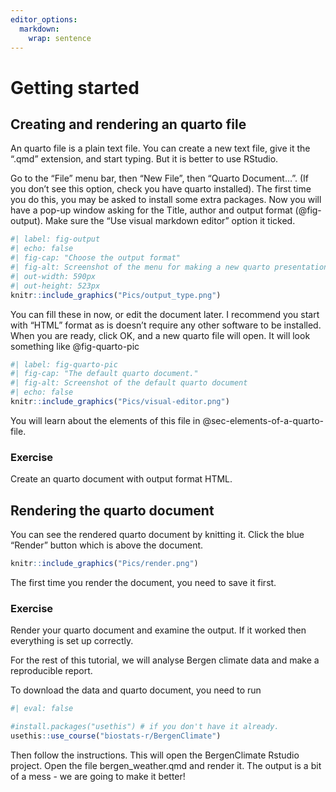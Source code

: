 ```yaml
---
editor_options: 
  markdown: 
    wrap: sentence
---
```


# Getting started

## Creating and rendering an quarto file

An quarto file is a plain text file.
You can create a new text file, give it the ".qmd" extension, and start typing.
But it is better to use RStudio.

Go to the "File" menu bar, then "New File", then "Quarto Document...".
(If you don't see this option, check you have quarto installed).
The first time you do this, you may be asked to install some extra packages.
Now you will have a pop-up window asking for the Title, author and output format (@fig-output).
Make sure the "Use visual markdown editor" option it ticked.

```r
#| label: fig-output
#| echo: false
#| fig-cap: "Choose the output format"
#| fig-alt: Screenshot of the menu for making a new quarto presentation
#| out-width: 590px
#| out-height: 523px
knitr::include_graphics("Pics/output_type.png")
```

You can fill these in now, or edit the document later.
I recommend you start with "HTML" format as is doesn't require any other software to be installed.
When you are ready, click OK, and a new quarto file will open.
It will look something like @fig-quarto-pic

```r
#| label: fig-quarto-pic
#| fig-cap: "The default quarto document."
#| fig-alt: Screenshot of the default quarto document
#| echo: false
knitr::include_graphics("Pics/visual-editor.png")
```

You will learn about the elements of this file in @sec-elements-of-a-quarto-file.

### Exercise {.unnumbered .facta .toc-ignore}

Create an quarto document with output format HTML.

## Rendering the quarto document

You can see the rendered quarto document by knitting it.
Click the blue "Render" button which is above the document.

```r
knitr::include_graphics("Pics/render.png")
```

The first time you render the document, you need to save it first.

### Exercise {.unnumbered .facta .toc-ignore}

Render your quarto document and examine the output.
If it worked then everything is set up correctly.

For the rest of this tutorial, we will analyse Bergen climate data and make a reproducible report.

To download the data and quarto document, you need to run

```r
#| eval: false

#install.packages("usethis") # if you don't have it already.
usethis::use_course("biostats-r/BergenClimate")

```

Then follow the instructions.
This will open the BergenClimate Rstudio project. 
Open the file bergen_weather.qmd and render it. 
The output is a bit of a mess - we are going to make it better!

